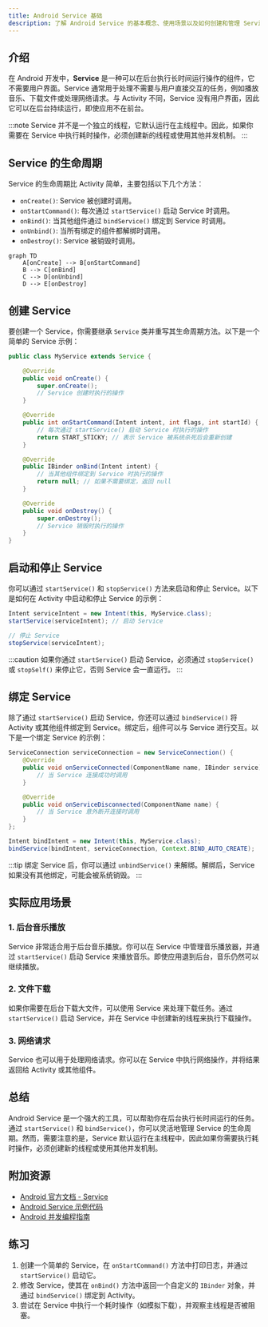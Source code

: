 ```yaml
---
title: Android Service 基础
description: 了解 Android Service 的基本概念、使用场景以及如何创建和管理 Service。
---
```


## 介绍

在 Android 开发中，**Service** 是一种可以在后台执行长时间运行操作的组件，它不需要用户界面。Service 通常用于处理不需要与用户直接交互的任务，例如播放音乐、下载文件或处理网络请求。与 Activity 不同，Service 没有用户界面，因此它可以在后台持续运行，即使应用不在前台。

:::note
Service 并不是一个独立的线程，它默认运行在主线程中。因此，如果你需要在 Service 中执行耗时操作，必须创建新的线程或使用其他并发机制。
:::

## Service 的生命周期

Service 的生命周期比 Activity 简单，主要包括以下几个方法：

- `onCreate()`: Service 被创建时调用。
- `onStartCommand()`: 每次通过 `startService()` 启动 Service 时调用。
- `onBind()`: 当其他组件通过 `bindService()` 绑定到 Service 时调用。
- `onUnbind()`: 当所有绑定的组件都解绑时调用。
- `onDestroy()`: Service 被销毁时调用。

```mermaid
graph TD
    A[onCreate] --> B[onStartCommand]
    B --> C[onBind]
    C --> D[onUnbind]
    D --> E[onDestroy]
```

## 创建 Service

要创建一个 Service，你需要继承 `Service` 类并重写其生命周期方法。以下是一个简单的 Service 示例：

```java
public class MyService extends Service {

    @Override
    public void onCreate() {
        super.onCreate();
        // Service 创建时执行的操作
    }

    @Override
    public int onStartCommand(Intent intent, int flags, int startId) {
        // 每次通过 startService() 启动 Service 时执行的操作
        return START_STICKY; // 表示 Service 被系统杀死后会重新创建
    }

    @Override
    public IBinder onBind(Intent intent) {
        // 当其他组件绑定到 Service 时执行的操作
        return null; // 如果不需要绑定，返回 null
    }

    @Override
    public void onDestroy() {
        super.onDestroy();
        // Service 销毁时执行的操作
    }
}
```

## 启动和停止 Service

你可以通过 `startService()` 和 `stopService()` 方法来启动和停止 Service。以下是如何在 Activity 中启动和停止 Service 的示例：

```java
Intent serviceIntent = new Intent(this, MyService.class);
startService(serviceIntent); // 启动 Service

// 停止 Service
stopService(serviceIntent);
```

:::caution
如果你通过 `startService()` 启动 Service，必须通过 `stopService()` 或 `stopSelf()` 来停止它，否则 Service 会一直运行。
:::

## 绑定 Service

除了通过 `startService()` 启动 Service，你还可以通过 `bindService()` 将 Activity 或其他组件绑定到 Service。绑定后，组件可以与 Service 进行交互。以下是一个绑定 Service 的示例：

```java
ServiceConnection serviceConnection = new ServiceConnection() {
    @Override
    public void onServiceConnected(ComponentName name, IBinder service) {
        // 当 Service 连接成功时调用
    }

    @Override
    public void onServiceDisconnected(ComponentName name) {
        // 当 Service 意外断开连接时调用
    }
};

Intent bindIntent = new Intent(this, MyService.class);
bindService(bindIntent, serviceConnection, Context.BIND_AUTO_CREATE);
```

:::tip
绑定 Service 后，你可以通过 `unbindService()` 来解绑。解绑后，Service 如果没有其他绑定，可能会被系统销毁。
:::

## 实际应用场景

### 1. 后台音乐播放

Service 非常适合用于后台音乐播放。你可以在 Service 中管理音乐播放器，并通过 `startService()` 启动 Service 来播放音乐。即使应用退到后台，音乐仍然可以继续播放。

### 2. 文件下载

如果你需要在后台下载大文件，可以使用 Service 来处理下载任务。通过 `startService()` 启动 Service，并在 Service 中创建新的线程来执行下载操作。

### 3. 网络请求

Service 也可以用于处理网络请求。你可以在 Service 中执行网络操作，并将结果返回给 Activity 或其他组件。

## 总结

Android Service 是一个强大的工具，可以帮助你在后台执行长时间运行的任务。通过 `startService()` 和 `bindService()`，你可以灵活地管理 Service 的生命周期。然而，需要注意的是，Service 默认运行在主线程中，因此如果你需要执行耗时操作，必须创建新的线程或使用其他并发机制。

## 附加资源

- [Android 官方文档 - Service](https://developer.android.com/guide/components/services)
- [Android Service 示例代码](https://github.com/android/sunflower)
- [Android 并发编程指南](https://developer.android.com/training/multiple-threads)

## 练习

1. 创建一个简单的 Service，在 `onStartCommand()` 方法中打印日志，并通过 `startService()` 启动它。
2. 修改 Service，使其在 `onBind()` 方法中返回一个自定义的 `IBinder` 对象，并通过 `bindService()` 绑定到 Activity。
3. 尝试在 Service 中执行一个耗时操作（如模拟下载），并观察主线程是否被阻塞。
